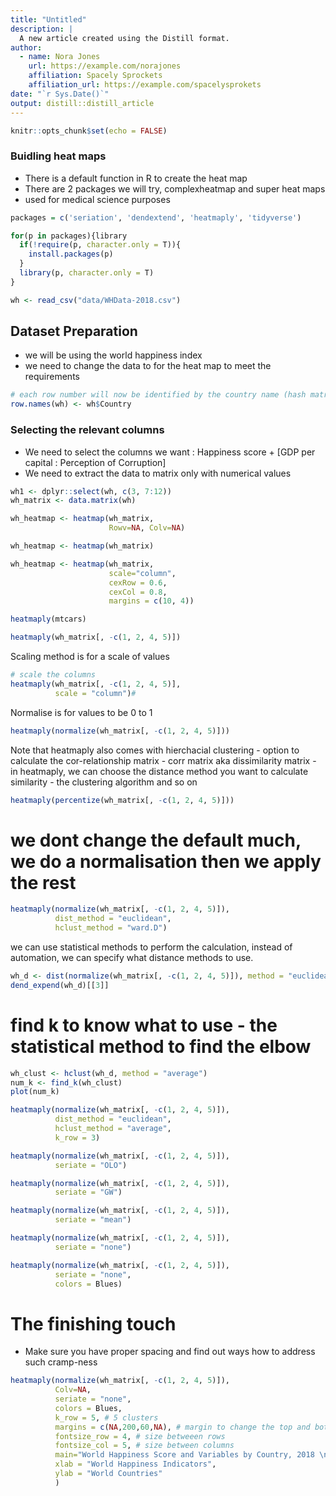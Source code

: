 ```yaml
---
title: "Untitled"
description: |
  A new article created using the Distill format.
author:
  - name: Nora Jones 
    url: https://example.com/norajones
    affiliation: Spacely Sprockets
    affiliation_url: https://example.com/spacelysprokets
date: "`r Sys.Date()`"
output: distill::distill_article
---
```


```r
knitr::opts_chunk$set(echo = FALSE)
```

### Buidling heat maps 

- There is a default function in R to create the heat map
- There are 2 packages we will try, complexheatmap and super heat maps
- used for medical science purposes 

```r
packages = c('seriation', 'dendextend', 'heatmaply', 'tidyverse')

for(p in packages){library
  if(!require(p, character.only = T)){
    install.packages(p)
  }
  library(p, character.only = T)
}

wh <- read_csv("data/WHData-2018.csv")

```


## Dataset Preparation 

- we will be using the world happiness index
- we need to change the data to for the heat map to meet the requirements 

```r
# each row number will now be identified by the country name (hash matrix)
row.names(wh) <- wh$Country
```

### Selecting the relevant columns
- We need to select the columns we want : Happiness score + [GDP per capital : Perception of Corruption]
- We need to extract the data to matrix only with numerical values

```r
wh1 <- dplyr::select(wh, c(3, 7:12))
wh_matrix <- data.matrix(wh)

```

```r
wh_heatmap <- heatmap(wh_matrix,
                      Rowv=NA, Colv=NA)
```

```r
wh_heatmap <- heatmap(wh_matrix)
```

```r
wh_heatmap <- heatmap(wh_matrix,
                      scale="column",
                      cexRow = 0.6, 
                      cexCol = 0.8,
                      margins = c(10, 4))
```


```r
heatmaply(mtcars)
```

```r
heatmaply(wh_matrix[, -c(1, 2, 4, 5)])
```
Scaling method is for a scale of values

```r
# scale the columns
heatmaply(wh_matrix[, -c(1, 2, 4, 5)],
          scale = "column")#
```

Normalise is for values to be 0 to 1 

```r
heatmaply(normalize(wh_matrix[, -c(1, 2, 4, 5)]))
```

Note that heatmaply also comes with hierchacial clustering 
- option to calculate the cor-relationship matrix 
- corr matrix aka dissimilarity matrix 
- in heatmaply, we can choose the distance method you want to calculate similarity
- the clustering algorithm and so on 


```r
heatmaply(percentize(wh_matrix[, -c(1, 2, 4, 5)]))
```
# we dont change the default much, we do a normalisation then we apply the rest

```r
heatmaply(normalize(wh_matrix[, -c(1, 2, 4, 5)]),
          dist_method = "euclidean",
          hclust_method = "ward.D")
```
we can use statistical methods to perform the calculation, instead of automation, we can specify what distance methods to use. 

```r
wh_d <- dist(normalize(wh_matrix[, -c(1, 2, 4, 5)]), method = "euclidean")
dend_expend(wh_d)[[3]]
```
# find k to know what to use - the statistical method to find the elbow

```r
wh_clust <- hclust(wh_d, method = "average")
num_k <- find_k(wh_clust)
plot(num_k)
```

```r
heatmaply(normalize(wh_matrix[, -c(1, 2, 4, 5)]),
          dist_method = "euclidean",
          hclust_method = "average",
          k_row = 3)
```

```r
heatmaply(normalize(wh_matrix[, -c(1, 2, 4, 5)]),
          seriate = "OLO")
```

```r
heatmaply(normalize(wh_matrix[, -c(1, 2, 4, 5)]),
          seriate = "GW")
```

```r
heatmaply(normalize(wh_matrix[, -c(1, 2, 4, 5)]),
          seriate = "mean")
```

```r
heatmaply(normalize(wh_matrix[, -c(1, 2, 4, 5)]),
          seriate = "none")
```

```r
heatmaply(normalize(wh_matrix[, -c(1, 2, 4, 5)]),
          seriate = "none",
          colors = Blues)
```

# The finishing touch 

- Make sure you have proper spacing and find out ways how to address such cramp-ness

```r
heatmaply(normalize(wh_matrix[, -c(1, 2, 4, 5)]),
          Colv=NA,
          seriate = "none",
          colors = Blues,
          k_row = 5, # 5 clusters 
          margins = c(NA,200,60,NA), # margin to change the top and bottom margins
          fontsize_row = 4, # size betweeen rows 
          fontsize_col = 5, # size between columns 
          main="World Happiness Score and Variables by Country, 2018 \nDataTransformation using Normalise Method",
          xlab = "World Happiness Indicators",
          ylab = "World Countries"
          )
```




